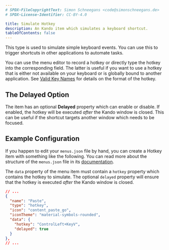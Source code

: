 ```yaml
---
# SPDX-FileCopyrightText: Simon Schneegans <code@simonschneegans.de>
# SPDX-License-Identifier: CC-BY-4.0

title: Simulate Hotkey
description: An Kando item which simulates a keyboard shortcut.
tableOfContents: false
---
```


This type is used to simulate simple keyboard events.
You can use this to trigger shortcuts in other applications to automate tasks.

You can use the menu editor to record a hotkey or directly type the hotkey into the corresponding field.
The latter is useful if you want to use a hotkey that is either not available on your keyboard or is globally bound to another application.
See [Valid Key Names](/valid-keynames) for details on the format of the hotkey.

## The Delayed Option

The item has an optional **Delayed** property which can enable or disable.
If enabled, the hotkey will be executed _after_ the Kando window is closed.
This can be useful if the shortcut targets another window which needs to be focused.

## Example Configuration

If you happen to edit your `menus.json` file by hand, you can create a Hotkey item with something like the following.
You can read more about the structure of the `menus.json` file in its [documentation](/config-files).

The `data` property of the menu item must contain a `hotkey` property which contains the hotkey to simulate.
The optional `delayed` property will ensure that the hotkey is executed _after_ the Kando window is closed.

```json title="menus.json"
// ...
{
  "name": "Paste",
  "type": "hotkey",
  "icon": "content_paste_go",
  "iconTheme": "material-symbols-rounded",
  "data": {
    "hotkey": "ControlLeft+KeyV",
    "delayed": true
  }
},
// ...
```